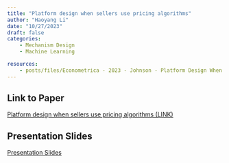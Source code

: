 ```yaml
---
title: "Platform design when sellers use pricing algorithms"
author: "Haoyang Li"
date: "10/27/2023"
draft: false
categories: 
    - Mechanism Design
    - Machine Learning

resources: 
    - posts/files/Econometrica - 2023 - Johnson - Platform Design When Sellers Use Pricing Algorithms.pdf
---
```


## Link to Paper

[Platform design when sellers use pricing algorithms (LINK)](https://github.com/HW-Econ/HW-Econ.github.io/blob/6e4fb3db71d36ed15d8d5797b3487db9a8c76809/posts/files/Econometrica%20-%202023%20-%20Johnson%20-%20Platform%20Design%20When%20Sellers%20Use%20Pricing%20Algorithms.pdf)



## Presentation Slides

[Presentation Slides](https://github.com/HW-Econ/HW-Econ.github.io/blob/22fa20a460a9ec2437eb69e5d1a252082012c4c6/posts/files/Physician%20Error%20Slides.pdf)



